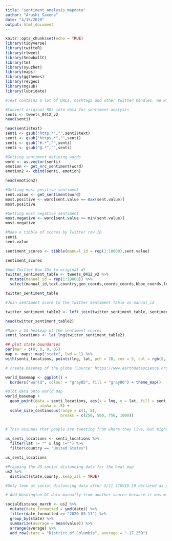 ```yaml
---
title: "sentiment_analysis_mapdata"
author: "Arushi Saxena"
date: "4/15/2020"
output: html_document
---
```


```r
knitr::opts_chunk$set(echo = TRUE)
library(tidyverse)
library(twitteR)
library(rtweet)
library(SnowballC)
library(tm)
library(syuzhet)
library(maps)
library(ggthemes)
library(revgeo)
library(mgsub)
library(lubridate)
```


```r
#Text contains a lot of URLs, hashtags and other twitter handles. We will remove all these using the gsub function.

#Convert original RDS into data for sentiment analysis
senti <- tweets_0412_v2
head(senti)

head(senti$text)
senti <- gsub("http.*","",senti$text)
senti <- gsub("https.*","",senti)
senti <- gsub("#.*","",senti)
senti <- gsub("@.*","",senti)

#Getting sentiment defining words
word <- as.vector(senti)
emotion <- get_nrc_sentiment(word)
emotion2 <- cbind(senti, emotion) 

head(emotion2)

#Getting most positive sentiment
sent.value <- get_sentiment(word)
most.positive <- word[sent.value == max(sent.value)]
most.positive

#Getting most negative sentiment
most.negative <- word[sent.value <= min(sent.value)] 
most.negative 

#Make a tibble of scores by Twitter row ID
senti
sent.value

sentiment_scores <- tibble(manual_id = rep(1:18000),sent.value) 

sentiment_scores

#Add Twitter Row IDs to original df
twitter_sentiment_table <- tweets_0412_v2 %>%
  mutate(manual_id = rep(1:18000)) %>%
  select(manual_id,text,country,geo_coords,coords_coords,bbox_coords,location)

twitter_sentiment_table

#Join sentiment score to the Twitter Sentiment Table on manual_id

twitter_sentiment_table2 <- left_join(twitter_sentiment_table, sentiment_scores, by = "manual_id")

head(twitter_sentiment_table2)

#Make a US heatmap of the sentiment scores
senti_locations <- lat_lng(twitter_sentiment_table2)

## plot state boundaries
par(mar = c(0, 0, 0, 0))
map <- maps::map("state", lwd = 1) %>%
with(senti_locations, points(lng, lat, pch = 20, cex = 5, col = rgb(0, .3, .7, .75)))

# create basemap of the globe (Source: https://www.earthdatascience.org/courses/earth-analytics/get-data-using-apis/map-tweet-locations-over-time-r/)

world_basemap <- ggplot() +
  borders("world", colour = "gray85", fill = "gray80") + theme_map()

#plot data onto world map
world_basemap +
  geom_point(data = senti_locations, aes(x = lng, y = lat, fill = sent.value),
             , alpha = .5) +
  scale_size_continuous(range = c(1, 8),
                        breaks = c(250, 500, 750, 1000)) 


# This assumes that people are tweeting from where they live, but might not always be the case
  
us_senti_locations <- senti_locations %>%
  filter(lat != "" & lng !="") %>%
  filter(country == "United States")

us_senti_locations

#Prepping the US social distancing data for the heat map
us2 %>%
  distinct(state,county,.keep_all = TRUE)

#Only look at social distancing data after 3/11 (COVID-19 declared as pandemic) and average the values accross counties and categories to get an average state level view.

# Add Washington DC data manually from another source because it was missing in this web scraping

socialdistance_march <- us2 %>%
  mutate(date_formatted = ymd(date)) %>%
  filter(date_formatted >= "2020-03-11") %>%
  group_by(state) %>%
  summarize(average = mean(value)) %>%
  arrange(average) %>%
  add_row(state = "District of Columbia", average = "-17.259")
```

